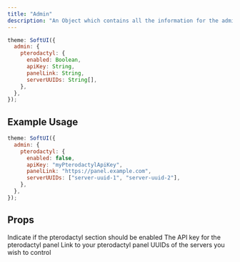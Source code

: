 ```yaml
---
title: "Admin"
description: "An Object which contains all the information for the admin page."
---
```


```js
theme: SoftUI({
  admin: {
    pterodactyl: {
      enabled: Boolean,
      apiKey: String,
      panelLink: String,
      serverUUIDs: String[],
    },
  },
});
```

## Example Usage

```js
theme: SoftUI({
  admin: {
    pterodactyl: {
      enabled: false,
      apiKey: "myPterodactylApiKey",
      panelLink: "https://panel.example.com",
      serverUUIDs: ["server-uuid-1", "server-uuid-2"],
    },
  },
});
```

## Props

<ResponseField name="pterodactyl" type="Object" required>
  <Expandable title="properties" defaultOpen>
    <ResponseField name="enabled" type="boolean" required>
      Indicate if the pterodactyl section should be enabled
    </ResponseField>
    <ResponseField name="apiKey" type="string">
      The API key for the pterodactyl panel
    </ResponseField>
    <ResponseField name="panelLink" type="string">
      Link to your pterodactyl panel
    </ResponseField>
    <ResponseField name="serverUUIDs" type="string[]">
      UUIDs of the servers you wish to control
    </ResponseField>
  </Expandable>
</ResponseField>
